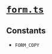# [`form.ts`](https://github.com/HausDAO/daohaus-monorepo/blob/develop/libs/common-utilities/src/content/form.ts)

## Constants

- `FORM_COPY`
